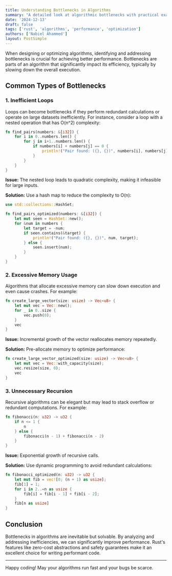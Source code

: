 ```yaml
---
title: Understanding Bottlenecks in Algorithms
summary: "A detailed look at algorithmic bottlenecks with practical examples."
date: '2024-12-13'
draft: false
tags: ['rust', 'algorithms', 'performance', 'optimization']
authors: ['Nabiel Ahammed']
layout: PostSimple
---
```


When designing or optimizing algorithms, identifying and addressing bottlenecks is crucial for achieving better performance. Bottlenecks are parts of an algorithm that significantly impact its efficiency, typically by slowing down the overall execution.

## Common Types of Bottlenecks

### 1. **Inefficient Loops**
Loops can become bottlenecks if they perform redundant calculations or operate on large datasets inefficiently. For instance, consider a loop with a nested operation that has O(n^2) complexity:

```rust
fn find_pairs(numbers: &[i32]) {
    for i in 0..numbers.len() {
        for j in i+1..numbers.len() {
            if numbers[i] + numbers[j] == 0 {
                println!("Pair found: ({}, {})", numbers[i], numbers[j]);
            }
        }
    }
}
```
**Issue:** The nested loop leads to quadratic complexity, making it infeasible for large inputs.

**Solution:** Use a hash map to reduce the complexity to O(n):

```rust
use std::collections::HashSet;

fn find_pairs_optimized(numbers: &[i32]) {
    let mut seen = HashSet::new();
    for &num in numbers {
        let target = -num;
        if seen.contains(&target) {
            println!("Pair found: ({}, {})", num, target);
        } else {
            seen.insert(num);
        }
    }
}
```

### 2. **Excessive Memory Usage**
Algorithms that allocate excessive memory can slow down execution and even cause crashes. For example:

```rust
fn create_large_vector(size: usize) -> Vec<u8> {
    let mut vec = Vec::new();
    for _ in 0..size {
        vec.push(0);
    }
    vec
}
```

**Issue:** Incremental growth of the vector reallocates memory repeatedly.

**Solution:** Pre-allocate memory to optimize performance:

```rust
fn create_large_vector_optimized(size: usize) -> Vec<u8> {
    let mut vec = Vec::with_capacity(size);
    vec.resize(size, 0);
    vec
}
```

### 3. **Unnecessary Recursion**
Recursive algorithms can be elegant but may lead to stack overflow or redundant computations. For example:

```rust
fn fibonacci(n: u32) -> u32 {
    if n <= 1 {
        n
    } else {
        fibonacci(n - 1) + fibonacci(n - 2)
    }
}
```

**Issue:** Exponential growth of recursive calls.

**Solution:** Use dynamic programming to avoid redundant calculations:

```rust
fn fibonacci_optimized(n: u32) -> u32 {
    let mut fib = vec![0; (n + 1) as usize];
    fib[1] = 1;
    for i in 2..=n as usize {
        fib[i] = fib[i - 1] + fib[i - 2];
    }
    fib[n as usize]
}
```

## Conclusion

Bottlenecks in algorithms are inevitable but solvable. By analyzing and addressing inefficiencies, we can significantly improve performance. Rust's features like zero-cost abstractions and safety guarantees make it an excellent choice for writing performant code.

---

Happy coding! May your algorithms run fast and your bugs be scarce.
